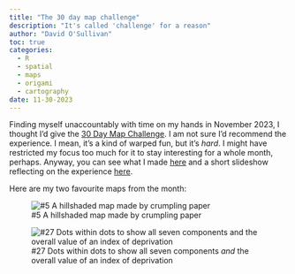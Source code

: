 ```yaml
---
title: "The 30 day map challenge"
description: "It's called 'challenge' for a reason"
author: "David O'Sullivan"
toc: true
categories:
  - R
  - spatial
  - maps
  - origami
  - cartography
date: 11-30-2023
---
```


Finding myself unaccountably with time on my hands in November 2023, I thought I'd give the [30 Day Map Challenge](https://30daymapchallenge.com/). I am not sure I'd recommend the experience. I mean, it's a kind of warped fun, but it's _hard_. I might have restricted my focus too much for it to stay interesting for a whole month, perhaps. Anyway, you can see what I made [here](https://dosull.github.io/30-day-maps-2023/) and a short slideshow reflecting on the experience [here](https://dosull.github.io/30-day-maps-2023/maps/maptime/maptime-30-days.html#/title-slide).

Here are my two favourite maps from the month:

![#5 A hillshaded map made by crumpling paper](05-crumpled-paper-hillshade.jpg)

![#27 Dots within dots to show all seven components _and_ the overall value of an index of deprivation](unnamed-chunk-5-1.png)
